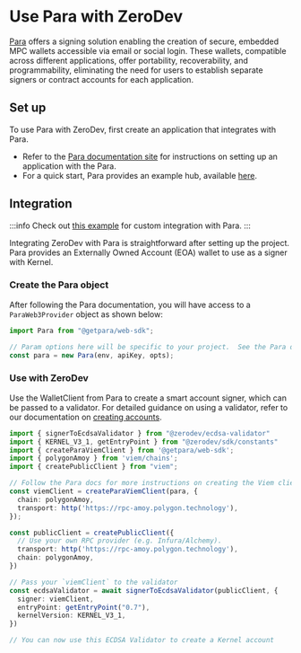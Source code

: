 # Use Para with ZeroDev

[Para](https://getpara.com/) offers a signing solution enabling the creation of secure, embedded MPC wallets accessible via email or social login. These wallets, compatible across different applications, offer portability, recoverability, and programmability, eliminating the need for users to establish separate signers or contract accounts for each application.

## Set up

To use Para with ZeroDev, first create an application that integrates with Para.

- Refer to the [Para documentation site](https://docs.getpara.com/) for instructions on setting up an application with the Para.
- For a quick start, Para provides an example hub, available [here](https://docs.getpara.com/getting-started/examples).

## Integration

:::info
Check out [this example](https://github.com/zerodevapp/zerodev-signer-examples/tree/main/capsule) for custom integration with Para.
:::

Integrating ZeroDev with Para is straightforward after setting up the project. Para provides an Externally Owned Account (EOA) wallet to use as a signer with Kernel.

### Create the Para object
After following the Para documentation, you will have access to a `ParaWeb3Provider` object as shown below:

```typescript
import Para from "@getpara/web-sdk";

// Param options here will be specific to your project.  See the Para docs for more info.
const para = new Para(env, apiKey, opts);
```

### Use with ZeroDev

Use the WalletClient from Para to create a smart account signer, which can be passed to a validator. For detailed guidance on using a validator, refer to our documentation on [creating accounts](/sdk/core-api/create-account#api).

```typescript
import { signerToEcdsaValidator } from "@zerodev/ecdsa-validator"
import { KERNEL_V3_1, getEntryPoint } from "@zerodev/sdk/constants"
import { createParaViemClient } from '@getpara/web-sdk';
import { polygonAmoy } from 'viem/chains';
import { createPublicClient } from "viem";

// Follow the Para docs for more instructions on creating the Viem client https://docs.getpara.com/alpha/web/guides/evm/viem#viem-integration
const viemClient = createParaViemClient(para, {
  chain: polygonAmoy,
  transport: http('https://rpc-amoy.polygon.technology'),
});

const publicClient = createPublicClient({
  // Use your own RPC provider (e.g. Infura/Alchemy).
  transport: http('https://rpc-amoy.polygon.technology'),
  chain: polygonAmoy,
})

// Pass your `viemClient` to the validator
const ecdsaValidator = await signerToEcdsaValidator(publicClient, {
  signer: viemClient,
  entryPoint: getEntryPoint("0.7"),
  kernelVersion: KERNEL_V3_1,
})

// You can now use this ECDSA Validator to create a Kernel account
```
